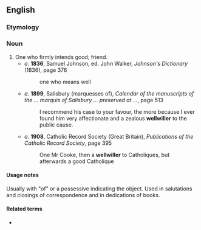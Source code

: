 {{also|well-willer}}
==English==

===Etymology===
{{compound|en|well|willer}}

===Noun===
{{en-noun}}

# One who firmly intends good; friend.
#* ''a''. '''1836''', Samuel Johnson, ed. John Walker, ''Johnson's Dictionary'' (1836), page 376
#*: one who means well
#* ''a''. '''1899''', Salisbury (marquesses of), ''Calendar of the manuscripts of the ... marquis of Salisbury ... preserved at ...'', page 513
#*: I recommend his case to your favour, the more because I ever found him very affectionate and a zealous '''wellwiller''' to the public cause.
#* ''a''. '''1908''', Catholic Record Society (Great Britain), ''Publications of the Catholic Record Society'', page 395
#*: One Mr Cooke, then a '''wellwiller''' to Catholiques, but afterwards a good Catholique

====Usage notes====
Usually with "of" or a possessive indicating the object. Used in salutations and closings of correspondence and in dedications of books.

====Related terms====
* {{l|en|well-wisher}}